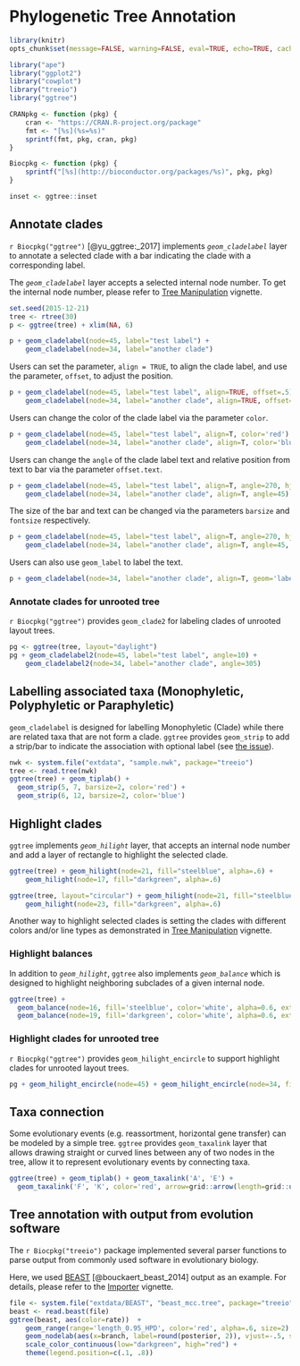 # Phylogenetic Tree Annotation {#chapter5}


```r
library(knitr)
opts_chunk$set(message=FALSE, warning=FALSE, eval=TRUE, echo=TRUE, cache=TRUE)

library("ape")
library("ggplot2")
library("cowplot")
library("treeio")
library("ggtree")

CRANpkg <- function (pkg) {
    cran <- "https://CRAN.R-project.org/package"
    fmt <- "[%s](%s=%s)"
    sprintf(fmt, pkg, cran, pkg)
}

Biocpkg <- function (pkg) {
    sprintf("[%s](http://bioconductor.org/packages/%s)", pkg, pkg)
}

inset <- ggtree::inset
```



## Annotate clades

`r Biocpkg("ggtree")` [@yu_ggtree:_2017] implements _`geom_cladelabel`_ layer to annotate a selected clade with a bar indicating the clade with a corresponding label.

The _`geom_cladelabel`_ layer accepts a selected internal node number. To get the internal node number, please refer to [Tree Manipulation](treeManipulation.html#internal-node-number) vignette.


```r
set.seed(2015-12-21)
tree <- rtree(30)
p <- ggtree(tree) + xlim(NA, 6)

p + geom_cladelabel(node=45, label="test label") +
    geom_cladelabel(node=34, label="another clade")
```

Users can set the parameter, `align = TRUE`, to align the clade label, and use the parameter, `offset`, to adjust the position.

```r
p + geom_cladelabel(node=45, label="test label", align=TRUE, offset=.5) +
    geom_cladelabel(node=34, label="another clade", align=TRUE, offset=.5)
```

Users can change the color of the clade label via the parameter `color`.

```r
p + geom_cladelabel(node=45, label="test label", align=T, color='red') +
    geom_cladelabel(node=34, label="another clade", align=T, color='blue')
```

Users can change the `angle` of the clade label text and relative position from text to bar via the parameter `offset.text`.

```r
p + geom_cladelabel(node=45, label="test label", align=T, angle=270, hjust='center', offset.text=.5) +
    geom_cladelabel(node=34, label="another clade", align=T, angle=45)
```

The size of the bar and text can be changed via the parameters `barsize` and `fontsize` respectively.

```r
p + geom_cladelabel(node=45, label="test label", align=T, angle=270, hjust='center', offset.text=.5, barsize=1.5) +
    geom_cladelabel(node=34, label="another clade", align=T, angle=45, fontsize=8)
```

Users can also use `geom_label` to label the text.

```r
p + geom_cladelabel(node=34, label="another clade", align=T, geom='label', fill='lightblue')
```

### Annotate clades for unrooted tree

`r Biocpkg("ggtree")` provides `geom_clade2` for labeling clades of unrooted
layout trees.


```r
pg <- ggtree(tree, layout="daylight")
pg + geom_cladelabel2(node=45, label="test label", angle=10) +
    geom_cladelabel2(node=34, label="another clade", angle=305)
```

## Labelling associated taxa (Monophyletic, Polyphyletic or Paraphyletic)

`geom_cladelabel` is designed for labelling Monophyletic (Clade) while there are related taxa that are not form a clade. `ggtree` provides `geom_strip` to add a strip/bar to indicate the association with optional label (see [the issue](https://github.com/GuangchuangYu/ggtree/issues/52)).

```r
nwk <- system.file("extdata", "sample.nwk", package="treeio")
tree <- read.tree(nwk)
ggtree(tree) + geom_tiplab() + 
  geom_strip(5, 7, barsize=2, color='red') + 
  geom_strip(6, 12, barsize=2, color='blue')
```


## Highlight clades

`ggtree` implements _`geom_hilight`_ layer, that accepts an internal node number and add a layer of rectangle to highlight the selected clade.

```r
ggtree(tree) + geom_hilight(node=21, fill="steelblue", alpha=.6) +
    geom_hilight(node=17, fill="darkgreen", alpha=.6)
```


```r
ggtree(tree, layout="circular") + geom_hilight(node=21, fill="steelblue", alpha=.6) +
    geom_hilight(node=23, fill="darkgreen", alpha=.6)
```

Another way to highlight selected clades is setting the clades with different colors and/or line types as demonstrated in [Tree Manipulation](treeManipulation.html#groupclade) vignette.

### Highlight balances

In addition to _`geom_hilight`_, `ggtree` also implements _`geom_balance`_
which is designed to highlight neighboring subclades of a given internal node.

```r
ggtree(tree) +
  geom_balance(node=16, fill='steelblue', color='white', alpha=0.6, extend=1) +
  geom_balance(node=19, fill='darkgreen', color='white', alpha=0.6, extend=1)
```

### Highlight clades for unrooted tree

`r Biocpkg("ggtree")` provides `geom_hilight_encircle` to support highlight
clades for unrooted layout trees.


```r
pg + geom_hilight_encircle(node=45) + geom_hilight_encircle(node=34, fill='darkgreen')
```


## Taxa connection

Some evolutionary events (e.g. reassortment, horizontal gene transfer) can be modeled by a simple tree. `ggtree` provides `geom_taxalink` layer that allows drawing straight or curved lines between any of two nodes in the tree, allow it to represent evolutionary events by connecting taxa.

```r
ggtree(tree) + geom_tiplab() + geom_taxalink('A', 'E') + 
  geom_taxalink('F', 'K', color='red', arrow=grid::arrow(length=grid::unit(0.02, "npc")))
```


## Tree annotation with output from evolution software

The `r Biocpkg("treeio")` package implemented several parser functions to parse
output from commonly used software in evolutionary biology.

Here, we used [BEAST](http://beast2.org/) [@bouckaert_beast_2014] output as an
example. For details, please refer to the
[Importer](https://bioconductor.org/packages/devel/bioc/vignettes/treeio/inst/doc/Importer.html) vignette.


```r
file <- system.file("extdata/BEAST", "beast_mcc.tree", package="treeio")
beast <- read.beast(file)
ggtree(beast, aes(color=rate))  +
    geom_range(range='length_0.95_HPD', color='red', alpha=.6, size=2) +
    geom_nodelab(aes(x=branch, label=round(posterior, 2)), vjust=-.5, size=3) +
    scale_color_continuous(low="darkgreen", high="red") +
    theme(legend.position=c(.1, .8))
```


